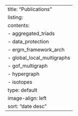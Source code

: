 ---
title: "Publications"
listing:
  contents: 
    - aggregated_triads
    - data_protection
    - ergm_framework_arch
    - global_local_multigraphs
    - gof_multigraph
    - hypergraph
    - isotopes
  type: default
  image-align: left
  sort: "date desc"
---
